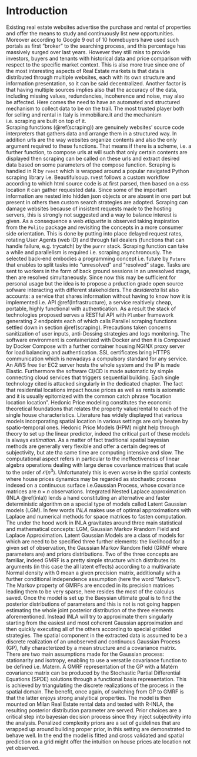 # Introduction {#intro}

<!--  You can label chapter and section titles using `{#label}` after them, e.g., we can reference Chapter \@ref(intro). If you do not manually label them, there will be automatic labels anyway, e.g., Chapter \@ref(methods).-->


Existing real estate websites advertise the purchase and rental of properties and offer the means to study and continuously list new opportunities. Moreover according to Google 9 out of 10 homebuyers have used such portals as first "broker" to the searching process, and this percentage has massively surged over last years. However they still miss to provide investors, buyers and tenants with historical data and price comparison with respect to the specific market context. This is also more true since one of the most interesting aspects of Real Estate markets is that data is distributed through multiple websites, each with its own structure and information presentation, so it can be said decentralized. Another factor is that having multiple sources implies also that the accuracy of the data, including missing values, redundancies, incoherence and noise, may also be affected. Here comes the need to have an automated and structured mechanism to collect data to be on the trail.
The most trusted player both for selling and rental in Italy is immobiliare.it and the mechanism i.e. scraping are built on top of it.  
Scraping functions (\@ref(scraping)) are genuinely websites' source code interpreters that gathers data and arrange them in a structured way. In addition urls are the way websites organize contents and also the only argument required to these functions. That means if there is a scheme, i.e. a further function, to compose urls at will such that only certain contents are displayed then scraping can be called on these urls and extract desired data based on some parameters of the compose function. Scraping is handled in R by `rvest` which is wrapped around a popular navigated Python scraping library i.e. Beautifulsoup. rvest follows a custom workflow according to which html source code is at first parsed, then based on a css location it can gather requested data. Since some of the important information are nested into hidden json objects or are absent in one part but present in others then custom search strategies are adopted. Scraping can damage websites because of insistent requests made to the hosting servers, this is strongly not suggested and a way to balance interest is given. As a consequence a web _etiquette_ is observed taking inspiration from the `Polite` package and revisiting the concepts in a more consumer side orientation. This is done by putting into place delayed request rates, rotating User Agents (web ID) and through fail dealers (functions that can handle failure, e.g. trycatch) by the `purrr` stack. Scraping function can take a while and parallelism is required i.e. scraping asynchronously. The selected back-end embodies a programming concept i.e. future by `Future` that enables to split tasks into "unresolved" and "resolved" stage. Tasks are sent to workers in the form of back ground sessions in an unresolved stage, then are resolved simultaneously. Since now this may be sufficient for personal usage but the idea is to propose a prduction grade open source sofware interacting with different stakeholders. The _desiderata_ list also accounts: a service that shares information without having to know how it is implemented i.e. API \@ref(Infrastructure), a service realtively cheap, portable, highly functional with authentication. As a result the stack of technologies proposed serves a RESTful API with `Plumber` framework generating 2 endpoints each of which calls Parallel scraping functions settled down in section \@ref(scraping). Precautions taken concerns sanitization of user inputs, anti-Dossing strategies and logs monitoring. The software environment is containerized with Docker and then it is  _Composed_  by Docker Compose with a further container housing NGINX proxy server for load balancing and authentication. SSL certificates bring HTTPS communication which is nowadays a compulsory standard for any service. An AWS free tier EC2 server hosts the whole system and the IP is made Elastic. Furthermore the software CI/CD is made automatic by simple connecting cloud services that triggers sequential building. Each single technology cited is attacked singularly in the dedicated chapter.
The fact that residential locations impact house prices as well as rents is axiomatic and it is usually epitomized with the common catch phrase "location location location". Hedonic Price modeling constitutes the economic theoretical foundations that relates the property value/rental to each of the single house characteristics. Literature has widely displayed that various models incorporating spatial location in various settings are only beaten by spatio-temporal ones. 
Hedonic Price Models (HPM) might help through theory to set up the linear predictor, indeed the critical part of these models is always _estimation_.
As a matter of fact traditional spatial bayesian methods are generally very flexible and offer a certain degrees of subjectivity, but ate tha same time are computing intensive and slow. The computational aspect refers in particular to the ineffectiveness of linear algebra operations dealing with large dense covariance matrices that scale to the order of $\mathcal{O}(n^3)$. Unfortunately this is even worse in the spatial contexts where house prices dynamics may be regarded as stochastic process indexed on a continuous surface i.e.Gaussian Process, whose covariance matrices are $n \times n$ observations. 
Integrated Nested Laplace approximation (INLA \@ref(inla)) lends a hand constituting an alternative and faster deterministic algorithm on a special type of models called Latent Gaussian models (LGM). In few words _INLA_ makes use of optimal approximations with Laplace and numerical methods for space matrices to fasten computation. The under the hood work in INLA gravitates around three main statistical and mathematical concepts: LGM, Gaussian Markov Rrandom Field and Laplace Approximation. Latent Gaussian Models are a class of models for which are need to be specified three further elements: the likelihood for a given set of observation, the Gaussian Markov Random field (GRMF where parameters are) and priors distributions. Two of the three concepts are familiar, indeed GMRF is a pretty simple structure which distributes its arguments (in this case the all latent effects) according to a multivariate Normal density with 0 mean a given precision matrix, additionally with a further conditional independence assumption (here the word “Markov"). The Markov property of GMRFs are encoded in its precision matrices leading them to be very sparse, here resides the most of the calculus saved. Once the model is set up the Baeysian ultimate goal is to find the posterior distributions of parameters and this is not is not going happen estimating the whole joint posterior distribution of the three elements aforementioned. Instead INLA will try to approximate them singularly starting from the easiest and most coherent Gaussian approximation and then quickly executing all of the others according to special gridded strategies.
The spatial component in the extracted data is assumed to be a discrete realization of an unobserved and continuous Gaussian Process (GP), fully characterized by a mean structure and a covariance matrix. There are two main assumptions made for the Gaussian process: stationarity and isotropy, enabling to use a versatile covariance function to be defined i.e. Matern. A GMRF representation of the GP with a Matérn covariance matrix can be produced by the Stochastic Partial Differential Equations (SPDE) solutions through a functional basis representation. This is achieved by triangulating the discrete realizations of the process in the spatial domain. The benefit, once again, of switching from GP to GMRF is that the latter enjoys strong analyitical properties. The model is then mounted on Milan Real Estate rental data and tested with R-INLA, the resulting posterior distribution parameter are served. Prior choices are a critical step into bayesian decision process since they inject subjectivity into the analysis. Penalized complexity priors are a set of guidelines that are wrapped up around building proper prior, in this setting are demonstrated to behave well. In the end the model is fitted and cross validated and spatial prediction on a grid might offer the intuition on house prices ate location not yet observed.



